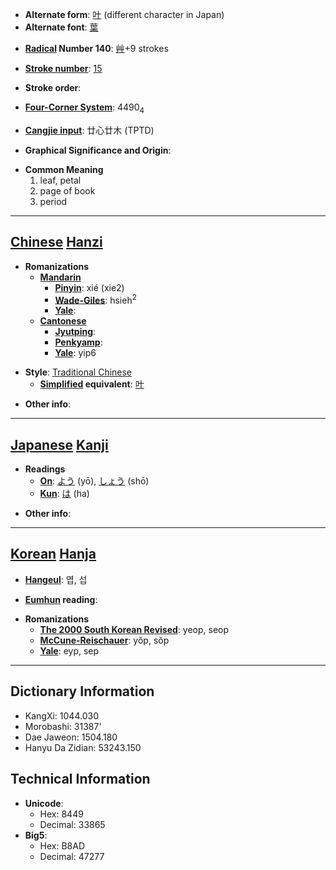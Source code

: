 * '''Alternate form''': [[叶]] (different character in Japan)
* '''Alternate font''': [[葉]]

* '''[[Wiktionary:Chinese radical index| Radical]] Number 140''': [[Wiktionary:Chinese radical index 艸|艸]]+9 strokes

* '''[[Wiktionary:Chinese total strokes index|Stroke number]]''': [[Wiktionary:Chinese total strokes index 15|15]]

* '''Stroke order''': 

* '''[[Wiktionary:Chinese four corner index|Four-Corner System]]''': 4490<sub>4</sub>

* '''[[Wiktionary:Chinese Cangjie index|Cangjie input]]''': 廿心廿木 (TPTD)

* '''Graphical Significance and Origin''': 

* '''Common Meaning'''
*#leaf, petal
*# page of book
*# period


----

== [[Chinese]] [[Hanzi]] ==

* '''Romanizations'''
** '''[[Mandarin]]'''
*** '''[[Pinyin]]''': xié (xie2)
*** '''[[Wade-Giles]]''': hsieh<sup>2</sup>
*** '''[[Yale]]''': 
** '''[[Cantonese]]'''
*** '''[[Jyutping]]''':
*** '''[[Penkyamp]]''': 
*** '''[[Yale]]''': yip6

* '''Style''': [[Traditional Chinese]] 
** '''[[Simplified Chinese|Simplified]] equivalent''': [[叶]]

* '''Other info''': 

----

== [[Japanese]] [[Kanji]] ==

* '''Readings'''
** '''[[On]]''': [[よう]] (yō), [[しょう]] (shō)
** '''[[Kun]]''': [[は]] (ha)

* '''Other info''':  

----

== [[Korean]] [[Hanja]] ==

* '''[[Hangeul]]''': 엽, 섭

* '''[[Eumhun]] reading''': 

* '''Romanizations'''
** '''[[The 2000 South Korean Revised Romanization|The 2000 South Korean Revised]]''': yeop, seop
** '''[[McCune-Reischauer]]''': yŏp, sŏp
** '''[[Yale]]''': eyp, sep

----

== Dictionary Information ==

* KangXi: 1044.030
* Morobashi: 31387'
* Dae Jaweon: 1504.180
* Hanyu Da Zidian: 53243.150

== Technical Information ==

* '''Unicode''':
** Hex: 8449
** Decimal: 33865
* '''Big5''':
** Hex: B8AD
** Decimal: 47277